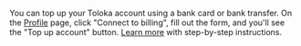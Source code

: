 <Cut title="How do I add money to Toloka?">

You can top up your Toloka account using a bank card or bank transfer. On the [Profile](https://platform.toloka.ai/requester/profile) page, click "Connect to billing", fill out the form, and you'll see the "Top up account" button. [Learn more](https://toloka.ai/en/docs/guide/concepts/refill#step-by-step) with step-by-step instructions.

</Cut>